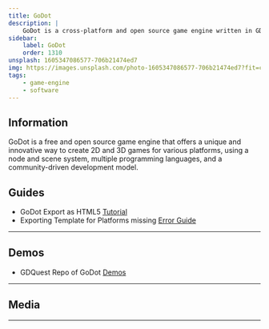 ```yaml
---
title: GoDot
description: |
    GoDot is a cross-platform and open source game engine written in GDScript, C# and C++.
sidebar:
    label: GoDot
    order: 1310
unsplash: 1605347086577-706b21474ed7
img: https://images.unsplash.com/photo-1605347086577-706b21474ed7?fit=crop&w=1400&h=700&q=75
tags:
    - game-engine
    - software
---
```


## Information

GoDot is a free and open source game engine that offers a unique and innovative way to create 2D and 3D games for various platforms, using a node and scene system, multiple programming languages, and a community-driven development model.


## Guides

-   GoDot Export as HTML5 [Tutorial](https://docs.godotengine.org/en/stable/tutorials/export/exporting_for_web.html)
-   Exporting Template for Platforms missing [Error Guide](https://godotengine.org/qa/65015/export-templates-for-this-platform-are-missing)

---

## Demos

-   GDQuest Repo of GoDot [Demos](https://github.com/GDQuest/godot-demos)

---

## Media

---
